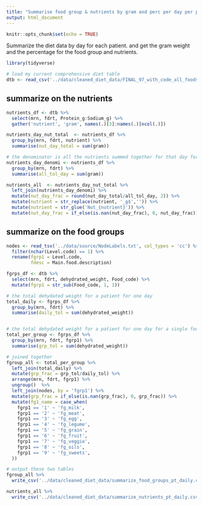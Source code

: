 ```yaml
---
title: "Summarise food group & nutrients by gram and perc per day per patient"
output: html_document  
---
```


```r
knitr::opts_chunk$set(echo = TRUE)  
```

Summarize the diet data by day for each patient. and get the gram weight and the percentage for the food group and nutrients. 

```r
library(tidyverse)
```

```r
# load my current comprehensive diet table 
dtb <- read_csv('../data/cleaned_diet_data/FINAL_97_with_code_all_foods_drt_with_EN_finalized.csv')  
```

## summarize on the nutrients 
 
```r
nutrients_df <- dtb %>%  
  select(mrn, fdrt, Protein_g:Sodium_g) %>% 
  gather('nutrient', 'gram', names(.)[3]:names(.)[ncol(.)]) 

nutrients_day_nut_total  <- nutrients_df %>% 
  group_by(mrn, fdrt, nutrient) %>% 
  summarise(nut_day_total = sum(gram))

# the denominator is all the nutrients summed together for that day for that patient
nutrients_day_denomi <- nutrients_df %>% 
  group_by(mrn, fdrt) %>%  
  summarise(all_tol_day = sum(gram))

nutrients_all  <- nutrients_day_nut_total %>% 
  left_join(nutrients_day_denomi) %>% 
  mutate(nut_day_frac = round(nut_day_total/all_tol_day, 2)) %>% 
  mutate(nutrient = str_replace(nutrient, '_g$','')) %>% 
  mutate(nutrient = str_glue('Nut_{nutrient}')) %>% 
  mutate(nut_day_frac = if_else(is.nan(nut_day_frac), 0, nut_day_frac))
```

## summarize on the food groups

```r
nodes <- read_tsv('../data/source/NodeLabels.txt', col_types = 'cc') %>% 
  filter(nchar(Level.code) == 1) %>% 
  rename(fgrp1 = Level.code,
         fdesc = Main.food.description)

fgrps_df <- dtb %>% 
  select(mrn, fdrt, dehydrated_weight, Food_code) %>% 
  mutate(fgrp1 = str_sub(Food_code, 1, 1))

# the total dehydated weight for a patient for one day
total_daily <- fgrps_df %>% 
  group_by(mrn, fdrt) %>% 
  summarise(daily_tol = sum(dehydrated_weight))


# the total dehydated weight for a patient for one day for a single food group
total_per_group <- fgrps_df %>% 
  group_by(mrn, fdrt, fgrp1) %>% 
  summarise(grp_tol = sum(dehydrated_weight))

# joined together 
fgroup_all <- total_per_group %>% 
  left_join(total_daily) %>% 
  mutate(grp_frac = grp_tol/daily_tol) %>% 
  arrange(mrn, fdrt, fgrp1) %>% 
  ungroup()  %>% 
  left_join(nodes, by = 'fgrp1') %>% 
  mutate(grp_frac = if_else(is.nan(grp_frac), 0, grp_frac)) %>% 
  mutate(fg1_name = case_when(
    fgrp1 == '1' ~ 'fg_milk',
    fgrp1 == '2' ~ 'fg_meat',
    fgrp1 == '3' ~ 'fg_egg',
    fgrp1 == '4' ~ 'fg_legume',
    fgrp1 == '5' ~ 'fg_grain',
    fgrp1 == '6' ~ 'fg_fruit',
    fgrp1 == '7' ~ 'fg_veggie',
    fgrp1 == '8' ~ 'fg_oils', 
    fgrp1 == '9' ~ 'fg_sweets',
  ))
```
```r
# output these two tables
fgroup_all %>% 
  write_csv('../data/cleaned_diet_data/summarize_food_groups_pt_daily.csv')

nutrients_all %>% 
  write_csv('../data/cleaned_diet_data/summarize_nutrients_pt_daily.csv')
```

